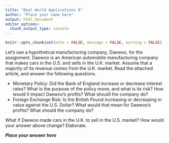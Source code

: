 ```yaml
---
title: "Real World Applications 8"
author: "Place your name here"
output: html_document
editor_options: 
  chunk_output_type: console
---
```


```r
knitr::opts_chunk$set(echo = FALSE, message = FALSE, warning = FALSE)
```

Let's use a hypothetical manufacturing company, Daewoo, for the assignment. Daewoo is an American automobile manufacturing company that makes cars in the U.S. and sells in the U.K. market. Assume that a majority of its revenue comes from the U.K. market. Read the attached article, and answer the following questions.

* Monetary Policy: Did the Bank of England increase or decrease interest rates? What is the purpose of the policy move, and what is its risk? How would it impact Daewoo's profits? What should the company do?
* Foreign Exchange Risk: Is the British Pound increasing or decreasing in value against the U.S. Dollar? What would that mean for Daewoo's profits? What should the company do?

What if Daewoo made cars in the U.K. to sell in the U.S. market? How would your answer above change? Elaborate.  

***Place your answer here***



